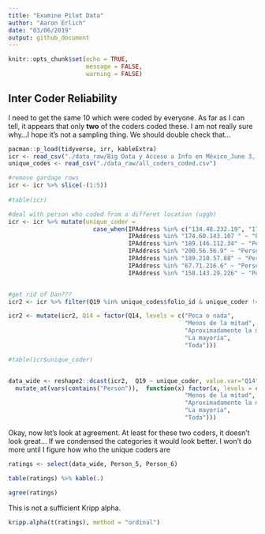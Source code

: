 ```yaml
---
title: "Examine Pilot Data"
author: "Aaron Erlich"
date: "03/06/2019"
output: github_document
---
```


```r
knitr::opts_chunk$set(echo = TRUE, 
                      message = FALSE,
                      warning = FALSE)

```

## Inter Coder Reliability

I need to get the same 10 which were coded by everyone. As far as I can tell, it appears that only **two** of the coders coded these. I am not really sure why...I hope it's not a sampling thing. We should double check that...

```r
pacman::p_load(tidyverse, irr, kableExtra)
icr <- read_csv("./data_raw/Big Data y Acceso a Info en México_June 3, 2019_13.43.csv")
unique_codes <- read_csv("./data_raw/all_coders_coded.csv")

#remove gardage rows
icr <- icr %>% slice(-(1:5))
                     
#table(icr)

#deal with person who coded from a differet location (uggh)
icr <- icr %>% mutate(unique_coder = 
                        case_when(IPAddress %in% c("134.48.232.19", "174.103.168.235") ~ "Person 1",
                                  IPAddress %in% "174.60.143.107 " ~ "Person_2",
                                  IPAddress %in% "189.146.112.34" ~ "Person_3",
                                  IPAddress %in% "200.56.56.9" ~ "Person_4",
                                  IPAddress %in% "189.210.57.88" ~ "Person_5",
                                  IPAddress %in% "67.71.216.6" ~ "Person_6",
                                  IPAddress %in% "158.143.29.226" ~ "Person_7")) 


#get rid of Dan???
icr2 <- icr %>% filter(Q19 %in% unique_codes$folio_id & unique_coder != "Person_7")

icr2 <- mutate(icr2, Q14 = factor(Q14, levels = c("Poca o nada", 
                                                  "Menos de la mitad", 
                                                  "Aproximadamente la mitad",
                                                  "La mayoría",
                                                  "Toda")))

#table(icr$unique_coder)


data_wide <- reshape2::dcast(icr2,  Q19 ~ unique_coder, value.var="Q14") %>%
  mutate_at(vars(contains("Person")),  function(x) factor(x, levels = c("Poca o nada", 
                                                  "Menos de la mitad", 
                                                  "Aproximadamente la mitad",
                                                  "La mayoría",
                                                  "Toda")))

```
Okay, now let's look at agreement. At least for these two coders, it doesn't look great... If we condensed the categories it would look better. I won't do more until I figure how who the unique coders are
```r

ratings <- select(data_wide, Person_5, Person_6) 

table(ratings) %>% kable(.)

agree(ratings)
```

This is not a sufficient Kripp alpha.
```r
kripp.alpha(t(ratings), method = "ordinal")

```

